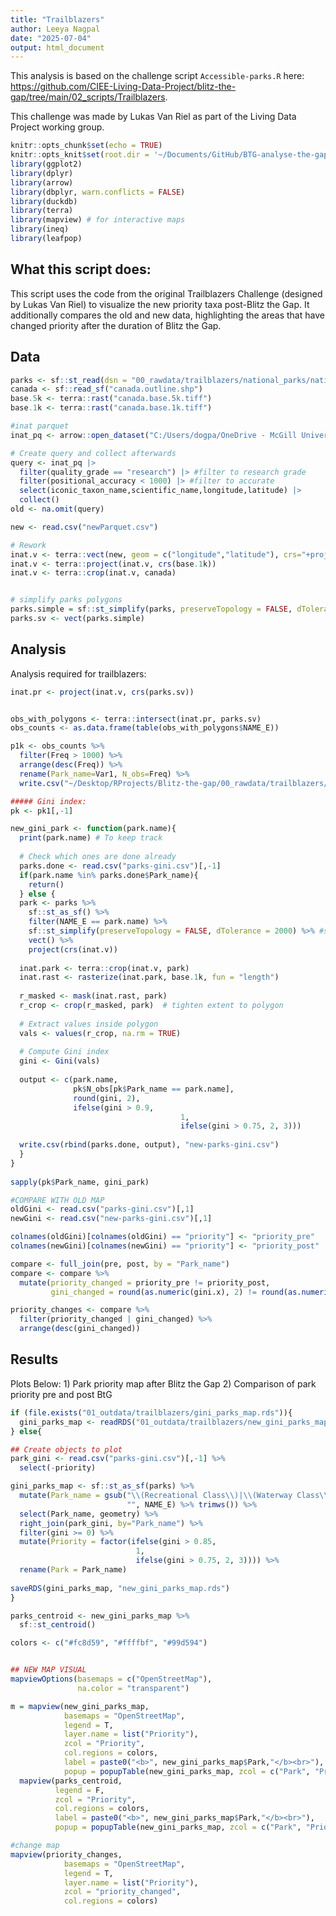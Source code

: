 ```yaml
---
title: "Trailblazers"
author: Leeya Nagpal
date: "2025-07-04"
output: html_document
---
```


This analysis is based on the challenge script `Accessible-parks.R` here: [https://github.com/CIEE-Living-Data-Project/blitz-the-gap/tree/main/02_scripts/Trailblazers](https://github.com/CIEE-Living-Data-Project/blitz-the-gap/tree/main/02_scripts/Trailblazers).

This challenge was made by Lukas Van Riel as part of the Living Data Project working group.

```r
knitr::opts_chunk$set(echo = TRUE)
knitr::opts_knit$set(root.dir = '~/Documents/GitHub/BTG-analyse-the-gap/trailblazers')
library(ggplot2)
library(dplyr)
library(arrow)
library(dbplyr, warn.conflicts = FALSE)
library(duckdb)
library(terra)
library(mapview) # for interactive maps
library(ineq)
library(leafpop)
```

## What this script does:
This script uses the code from the original Trailblazers Challenge (designed by Lukas Van Riel) to visualize the new priority taxa post-Blitz the Gap. It additionally compares the old and new data, highlighting the areas that have changed priority after the duration of Blitz the Gap.


## Data

```r

parks <- sf::st_read(dsn = "00_rawdata/trailblazers/national_parks/national parks.shp")
canada <- sf::read_sf("canada.outline.shp")
base.5k <- terra::rast("canada.base.5k.tiff")
base.1k <- terra::rast("canada.base.1k.tiff")

#inat parquet
inat_pq <- arrow::open_dataset("C:/Users/dogpa/OneDrive - McGill University/Laura's Lab_Group - inat-canada/iNat_non_sensitive_data_Jan2025.parquet")

# Create query and collect afterwards
query <- inat_pq |> 
  filter(quality_grade == "research") |> #filter to research grade
  filter(positional_accuracy < 1000) |> #filter to accurate 
  select(iconic_taxon_name,scientific_name,longitude,latitude) |>
  collect()
old <- na.omit(query)

new <- read.csv("newParquet.csv")

# Rework
inat.v <- terra::vect(new, geom = c("longitude","latitude"), crs="+proj=longlat +ellps=WGS84", keepgeom = TRUE)
inat.v <- terra::project(inat.v, crs(base.1k))
inat.v <- terra::crop(inat.v, canada)


# simplify parks polygons
parks.simple = sf::st_simplify(parks, preserveTopology = FALSE, dTolerance = 1000) # 1 km tolerance
parks.sv <- vect(parks.simple)


```

## Analysis

Analysis required for trailblazers:

```r
inat.pr <- project(inat.v, crs(parks.sv))


obs_with_polygons <- terra::intersect(inat.pr, parks.sv)
obs_counts <- as.data.frame(table(obs_with_polygons$NAME_E))

p1k <- obs_counts %>% 
  filter(Freq > 1000) %>% 
  arrange(desc(Freq)) %>% 
  rename(Park_name=Var1, N_obs=Freq) %>% 
  write.csv("~/Desktop/RProjects/Blitz-the-gap/00_rawdata/trailblazers/parks-observations/1k.csv") #** request

##### Gini index:
pk <- pk1[,-1]

new_gini_park <- function(park.name){
  print(park.name) # To keep track
  
  # Check which ones are done already
  parks.done <- read.csv("parks-gini.csv")[,-1]
  if(park.name %in% parks.done$Park_name){
    return()
  } else {
  park <- parks %>% 
    sf::st_as_sf() %>% 
    filter(NAME_E == park.name) %>% 
    sf::st_simplify(preserveTopology = FALSE, dTolerance = 2000) %>% #simplify outline to 2k
    vect() %>% 
    project(crs(inat.v))
  
  inat.park <- terra::crop(inat.v, park)
  inat.rast <- rasterize(inat.park, base.1k, fun = "length")
  
  r_masked <- mask(inat.rast, park)
  r_crop <- crop(r_masked, park)  # tighten extent to polygon
  
  # Extract values inside polygon
  vals <- values(r_crop, na.rm = TRUE)
  
  # Compute Gini index
  gini <- Gini(vals)
  
  output <- c(park.name,
              pk$N_obs[pk$Park_name == park.name],
              round(gini, 2),
              ifelse(gini > 0.9, 
                                      1,
                                      ifelse(gini > 0.75, 2, 3)))
  
  write.csv(rbind(parks.done, output), "new-parks-gini.csv")
  }
}
 
sapply(pk$Park_name, gini_park)

#COMPARE WITH OLD MAP
oldGini <- read.csv("parks-gini.csv")[,1]
newGini <- read.csv("new-parks-gini.csv")[,1]

colnames(oldGini)[colnames(oldGini) == "priority"] <- "priority_pre"
colnames(newGini)[colnames(newGini) == "priority"] <- "priority_post"

compare <- full_join(pre, post, by = "Park_name")
compare <- compare %>%
  mutate(priority_changed = priority_pre != priority_post,
         gini_changed = round(as.numeric(gini.x), 2) != round(as.numeric(gini.y), 2))

priority_changes <- compare %>%
  filter(priority_changed | gini_changed) %>%
  arrange(desc(gini_changed))

```

## Results

Plots Below:
1) Park priority map after Blitz the Gap
2) Comparison of park priority pre and post BtG
```r

if (file.exists("01_outdata/trailblazers/gini_parks_map.rds")){
  gini_parks_map <- readRDS("01_outdata/trailblazers/new_gini_parks_map.rds")
} else{

## Create objects to plot
park_gini <- read.csv("parks-gini.csv")[,-1] %>% 
  select(-priority)

gini_parks_map <- sf::st_as_sf(parks) %>%
  mutate(Park_name = gsub("\\(Recreational Class\\)|\\(Waterway Class\\)|\\(Natural Environment Class\\)|\\(Natural Environment Class\\)|\\(Québec\\)",
                          "", NAME_E) %>% trimws()) %>% 
  select(Park_name, geometry) %>% 
  right_join(park_gini, by="Park_name") %>% 
  filter(gini >= 0) %>% 
  mutate(Priority = factor(ifelse(gini > 0.85, 
                            1,
                            ifelse(gini > 0.75, 2, 3)))) %>% 
  rename(Park = Park_name)
  
saveRDS(gini_parks_map, "new_gini_parks_map.rds")
}

parks_centroid <- new_gini_parks_map %>% 
  sf::st_centroid()

colors <- c("#fc8d59", "#ffffbf", "#99d594")


## NEW MAP VISUAL
mapviewOptions(basemaps = c("OpenStreetMap"),
               na.color = "transparent")

m = mapview(new_gini_parks_map, 
            basemaps = "OpenStreetMap",
            legend = T,
            layer.name = list("Priority"),
            zcol = "Priority",
            col.regions = colors,
            label = paste0("<b>", new_gini_parks_map$Park,"</b><br>"),
            popup = popupTable(new_gini_parks_map, zcol = c("Park", "Priority"))) +
  mapview(parks_centroid,
          legend = F,
          zcol = "Priority",
          col.regions = colors,
          label = paste0("<b>", new_gini_parks_map$Park,"</b><br>"),
          popup = popupTable(new_gini_parks_map, zcol = c("Park", "Priority")))

#change map
mapview(priority_changes, 
            basemaps = "OpenStreetMap",
            legend = T,
            layer.name = list("Priority"),
            zcol = "priority_changed",
            col.regions = colors)



```
